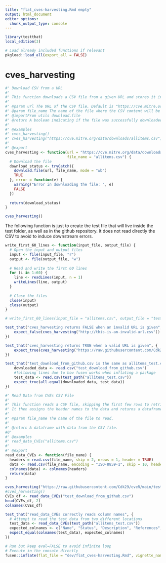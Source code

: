```yaml
---
title: "flat_cves-harvesting.Rmd empty"
output: html_document
editor_options: 
  chunk_output_type: console
---
```


```r
library(testthat)
local_edition(3)
```

```r
# Load already included functions if relevant
pkgload::load_all(export_all = FALSE)
```

# cves_harvesting

```r
#' Download CSV from a URL
#'
#' This function downloads a CSV file from a given URL and stores it into a local file.
#' 
#' @param url The URL of the CSV file. Default is "https://cve.mitre.org/data/downloads/allitems.csv".
#' @param file_name The name of the file where the CSV content will be stored. Default is "allitems.csv".
#' @importFrom utils download.file
#' @return A boolean indicating if the file was successfully downloaded.
#' 
#' @examples
#' cves_harvesting()
#' cves_harvesting("https://cve.mitre.org/data/downloads/allitems.csv", "allitems.csv")
#' 
#' @export
cves_harvesting <- function(url = "https://cve.mitre.org/data/downloads/allitems.csv", 
                            file_name = "allitems.csv") {
  # Download the file
  download_status <- tryCatch({
    download.file(url, file_name, mode = "wb")
    TRUE
  }, error = function(e) {
    warning("Error in downloading the file: ", e)
    FALSE
  })
  
  return(download_status)
}

```

```r
cves_harvesting()
```

The following function is just to create the test file that will live inside the test folder, as well as in the github repository.
It does not read directly the CSV to avoid to induce downstream errors.

```r
write_first_60_lines <- function(input_file, output_file) {
  # Open the input and output files
  input <- file(input_file, "r")
  output <- file(output_file, "w")
  
  # Read and write the first 60 lines
  for (i in 1:60) {
    line <- readLines(input, n = 1)
    writeLines(line, output)
  }
  
  # Close the files
  close(input)
  close(output)
}


```

```r
# write_first_60_lines(input_file = "allitems.csv", output_file = "tests/testthat/allitems_test.csv")
```


```r
test_that("cves_harvesting returns FALSE when an invalid URL is given", {
    expect_false(cves_harvesting("http://this-is-an-invalid-url.csv"))
})

test_that("cves_harvesting returns TRUE when a valid URL is given", {
    expect_true(cves_harvesting("https://raw.githubusercontent.com/Cdk29/cveR/main/tests/testthat/allitems_test.csv", "test_download_from_github.csv"))
})

test_that("test_download_from_github.csv is the same as allitems_test.csv", {
    downloaded_data <- read.csv("test_download_from_github.csv")
    #following lines due to how fusen works when inflating a package
    test_data <- read.csv(test_path("allitems_test.csv"))
    expect_true(all.equal(downloaded_data, test_data))
})
```



```r
#' Read Data from CVEs CSV File
#'
#' This function reads a CSV file, skipping the first few rows to retrieve the headers and data separately.
#' It then assigns the header names to the data and returns a dataframe.
#'
#' @param file_name The name of the file to read.
#' 
#' @return A dataframe with data from the CSV file.
#0' 
#' @examples
#' read_data_CVEs("allitems.csv")
#'
#' @export
read_data_CVEs <- function(file_name) {
  headers = read.csv(file_name, skip = 2, nrows = 1, header = TRUE)
  data <- read.csv(file_name, encoding = "ISO-8859-1", skip = 10, header = TRUE, stringsAsFactors = FALSE)
  colnames(data) <- colnames(headers)
  return(data)
}
```

```r
cves_harvesting("https://raw.githubusercontent.com/Cdk29/cveR/main/tests/testthat/allitems_test.csv", "test_download_from_github.csv")
#cves_harvesting()
CVEs_df <- read_data_CVEs("test_download_from_github.csv")
head(CVEs_df, 2)
colnames(CVEs_df)
```

```r
test_that("read_data_CVEs correctly reads column names", {
  # Attempt to read the test data from two different locations
  test_data <- read_data_CVEs(test_path("allitems_test.csv"))
  expected_colnames <- c("Name", "Status", "Description", "References", "Phase", "Votes", "Comments")
  expect_equal(colnames(test_data), expected_colnames)
})
```




```r
# Run but keep eval=FALSE to avoid infinite loop
# Execute in the console directly
fusen::inflate(flat_file = "dev/flat_cves-harvesting.Rmd", vignette_name = "Cve_harvesting")
```

